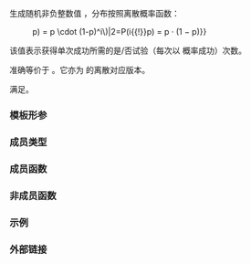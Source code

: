 {{cpp/title|geometric_distribution}}
{{cpp/numeric/random/geometric_distribution/navbar}}
{{ddcl|header=random|since=c++11|1=
template&lt; class IntType = int &gt;
class geometric_distribution;
}}

生成随机非负整数值 {{math|i}}，分布按照离散概率函数：

:{{mathjax-or|1=\(P(i{{!}}p) = p \cdot (1-p)^i\)|2=P(i{{!}}p) = p · (1 − p){{su|p=i}}}}

该值表示获得单次成功所需的是/否试验（每次以 {{math|p}} 概率成功）次数。

{{c|std::geometric_distribution&lt;&gt;(p)}} 准确等价于 {{c|std::negative_binomial_distribution&lt;&gt;(1, p)}}。它亦为 {{lc|std::exponential_distribution}} 的离散对应版本。

{{tt|std::geometric_distribution}} 满足{{named req|RandomNumberDistribution}}。

===模板形参===
{{par begin}}
{{cpp/numeric/random/param_list|IntType}}
{{par end}}

===成员类型===
{{dsc begin}}
{{dsc hitem|成员类型|定义}}
{{dsc|{{tt|result_type}} {{mark c++11}}|{{co|IntType}}}}
{{cpp/numeric/random/param_type}}
{{dsc end}}

===成员函数===
{{dsc begin}}
{{dsc inc|cpp/numeric/random/distribution/dsc constructor|geometric_distribution}}
{{dsc inc|cpp/numeric/random/distribution/dsc reset|geometric_distribution}}

{{dsc h2|生成}}
{{dsc inc|cpp/numeric/random/distribution/dsc operator()|geometric_distribution}}

{{dsc h2|特征}}
{{dsc inc|cpp/numeric/random/geometric_distribution/dsc p}}
{{dsc inc|cpp/numeric/random/distribution/dsc param|geometric_distribution}}
{{dsc inc|cpp/numeric/random/distribution/dsc min|geometric_distribution}}
{{dsc inc|cpp/numeric/random/distribution/dsc max|geometric_distribution}}
{{dsc end}}

===非成员函数===
{{dsc begin}}
{{dsc inc|cpp/numeric/random/distribution/dsc operator_cmp|geometric_distribution}}
{{dsc inc|cpp/numeric/random/distribution/dsc operator_ltltgtgt|geometric_distribution}}
{{dsc end}}

===示例===
{{example
|{{c|std::geometric_distribution&lt;&gt;(0.5)}} 为默认，并表示获取正面所要求的硬币投掷次数
|code=
#include &lt;iomanip&gt;
#include &lt;iostream&gt;
#include &lt;map&gt;
#include &lt;random&gt;
#include &lt;string&gt;

int main()
{
    std::random_device rd;
    std::mt19937 gen(rd());

    std::geometric_distribution&lt;&gt; d;
        // 同 std::negative_binomial_distribution&lt;&gt; d(1, 0.5);

    std::map&lt;int, int&gt; hist;
    for (int n = 0; n != 10000; ++n)
        ++hist[d(gen)];

    for (auto [x, y] : hist)
    {
        const char c = x &lt; 10 ? x + '0' : x - 10 + 'a';
        std::cout &lt;&lt; c &lt;&lt; ' ' &lt;&lt; std::string(y / 100, '*') &lt;&lt; '\n';
    }
}
|p=true
|output=
0 *************************************************
1 *************************
2 ************
3 ******
4 **
5 *
6
7
8
9
}}

===外部链接===
{{eli|[https://mathworld.wolfram.com/GeometricDistribution.html Weisstein, Eric W. “几何分布。”]来自 MathWorld--A Wolfram Web Resource。}}

{{langlinks|de|en|es|fr|it|ja|pt|ru}}